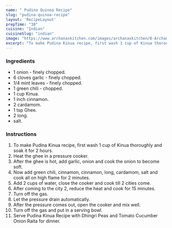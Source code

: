 ---
name: " Pudina Quinoa Recipe"
slug: "pudina-quinoa-recipe"
layout: 'RecipeLayout'
prepTime: "30"
cuisine: "Indian"
cuisineSlug: "indian"
image: "https://www.archanaskitchen.com/images/archanaskitchen/0-Archanas-Kitchen-Recipes/2019/Pudina_Quinoa_Pulao_Recipe_6_1600.jpg"
excerpt: "To make Pudina Kinua recipe, first wash 1 cup of Kinua thoroughly and soak it for 2 hours"
---

### Ingredients

-  1 onion - finely chopped.
-  6 cloves garlic - finely chopped.
-  1/4 mint leaves - finely chopped.
-  1 green chili - chopped.
- 1 cup Kinua.
-  1 inch cinnamon.
-  2 cardamom.
-  1 tsp Ghee.
-  2 long.
-  salt.

### Instructions

1. To make Pudina Kinua recipe, first wash 1 cup of Kinua thoroughly and soak it for 2 hours.
1. Heat the ghee in a pressure cooker.
1. After the ghee is hot, add garlic, onion and cook the onion to become soft.
1. Now add green chili, cinnamon, cinnamon, long, cardamom, salt and cook all on high flame for 2 minutes.
1. Add 2 cups of water, close the cooker and cook till 2 cities come.
1. After coming to the city 2, reduce the heat and cook for 15 minutes.
1. Turn off the gas.
1. Let the pressure drain automatically.
1. After the pressure comes out, open the cooker and mix well.
1. Turn off the gas and put in a serving bowl.
1. Serve Pudina Kinua Recipe with Dhingri Peas and Tomato Cucumber Onion Raita for dinner.

